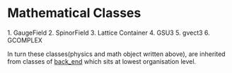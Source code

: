 =Mathematical Classes=

1. GaugeField
2. SpinorField
3. Lattice Container
4. GSU3
5. gvect3
6. GCOMPLEX


In turn these classes(physics and math object written above), are inherited from classes of [[back_end]] which sits at lowest organisation level.



